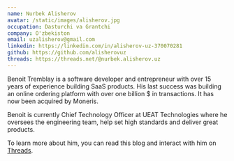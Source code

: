 ```yaml
---
name: Nurbek Alisherov
avatar: /static/images/alisherov.jpg
occupation: Dasturchi va Grantchi
company: O'zbekiston
email: uzalisherov@gmail.com
linkedin: https://linkedin.com/in/alisherov-uz-370070281
github: https://github.com/alisherovuz
threads: https://threads.net/@nurbek.alisherov.uz
---
```


Benoit Tremblay is a software developer and entrepreneur with over 15 years of experience building SaaS products. His last success was building an online ordering platform with over one billion $ in transactions. It has now been acquired by Moneris.

Benoit is currently Chief Technology Officer at UEAT Technologies where he oversees the engineering  team, help set high standards and deliver great products.

To learn more about him, you can read this blog and interact with him on <a href="https://threads.net/@bendotcodes">Threads</a>.

